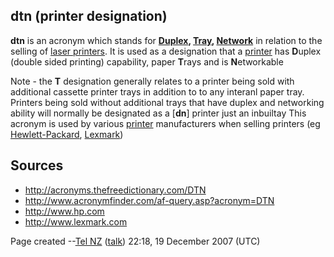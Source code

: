 {{dated prod|concern = {{{concern|Might deserve a single line in another article, but not a page to itself}}}|month = December|day = 19|year = 2007|time = 22:17|timestamp = 20071219221744}}
<!-- Do not use the "dated prod" template directly; the above line is generated by "subst:prod|reason" -->
== dtn (printer designation) ==

'''dtn''' is an acronym which stands for '''[[Duplex]], [[Tray]], [[Network]]''' in relation to the selling of [[laser printers]].
It is used as a designation that a [[printer]] has '''D'''uplex (double sided printing) capability,  paper '''T'''rays and is '''N'''etworkable

Note - the '''T''' designation generally relates to a printer being sold with additional cassette printer trays in addition to to any interanl paper tray.  Printers being sold without additional trays that have duplex and networking ability will normally be designated as a ['''dn'''] printer just an inbuiltay 
This acronym is used by various [[printer]] manufacturers when selling printers (eg [[Hewlett-Packard]], [[Lexmark]]) 


== Sources ==

* http://acronyms.thefreedictionary.com/DTN
* http://www.acronymfinder.com/af-query.asp?acronym=DTN
* http://www.hp.com
* http://www.lexmark.com

Page created --[[User:Tel NZ|Tel NZ]] ([[User talk:Tel NZ|talk]]) 22:18, 19 December 2007 (UTC)